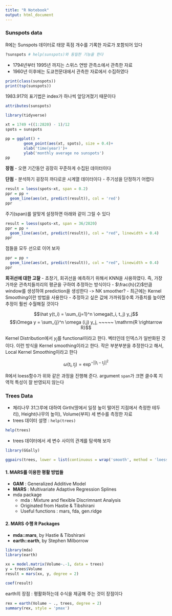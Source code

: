 ```yaml
---
title: "R Notebook"
output: html_document
---
```


### Sunspots data

R에는 Sunspots 데이터로 태양 흑점 개수를 기록한 자료가 포함되어 있다
```r
?sunspots # help(sunspots)와 동일한 기능을 한다
```
- 1794년부터 1995년 까지는 스위스 연방 관측소에서 관측한 자료
- 1960년 이후에는 도쿄천문대에서 관측한 자료에서 수집하였다
```r
print(class(sunspots))
print(tsp(sunspots))
```
1983.917의 표기법은 index가 하나씩 앞당겨졌기 때문이다
```r
attributes(sunspots)
```
```r
library(tidyverse)

xt = 1749 +((1:2820) - 1)/12
spots = sunspots

pp = ggplot() +
        geom_point(aes(xt, spots), size = 0.4)+
        xlab('time(year)')+
        ylab('monthly average no sunspots')
pp
```
**장점**
- 오랜 기간동안 굉장히 꾸준하게 수집된 데이터이다

**단점**
- 분석하기 굉장히 까다로운 시계열 데이터이다
- 주기성을 단정하기 어렵다

```r
result = loess(spots~xt, span = 0.2)
ppr = pp +
  geom_line(aes(xt, predict(result)), col = 'red')
ppr
```
주기(span)를 알맞게 설정하면 아래와 같이 그릴 수 있다
```r
result = loess(spots~xt, span = 36/2820)
ppr = pp +
  geom_line(aes(xt, predict(result)), col = "red", linewidth = 0.4)
ppr
```
점들을 모두 선으로 이어 보자
```r
ppr = pp +
  geom_line(aes(xt, predict(result)), col = "red", linewidth = 0.4)
ppr
```
**회귀선에 대한 고찰**
- 초창기, 회귀선을 예측하기 위해서 KNN을 사용하였다. 즉, 가장 가까운 관측치들끼리의 평균을 구하여 추정하는 방식이다
- $\frac{h}{2}$만큼 window를 생성하여 prediction을 생성한다 -> NK smoother?
- 최근에는 Kernel Smoothing이란 방법을 사용한다
  - 추정하고 싶은 값에 가까워질수록 가중치를 높이면 추정이 훨씬 수월해질 것이다

$$\hat y(t_i) = \sum_{j=1}^n \omega(t_i, t_j) y_j$$
$$\Omega y = \sum_{j}^n \omega (i,j) y_j, ~~~~~ \mathrm{R \rightarrow R}$$

Kernel Distribution에서 $y_j$를 functional이라고 한다. 벡터인데 인덱스가 일반화된 것이다. 이런 방식을 Kernel smoothing이라고 한다. 작은 부분부분을 추정한다고 해서, Local Kernel Smoothing이라고 한다

$$\omega(t_i, t_j) = \exp ^{-||t_i - t_j||^2}$$

R에서 loess함수가 위와 같은 과정을 진행해 준다. argument `span`가 크면 클수록 지역적 특성이 잘 반영되지 않는다

### Trees Data

- 체리나무 31그루에 대하여 Girth(땅에서 일정 높이 떨어진 지점에서 측정한 테두리), Height(나무의 높이), Volume(부피) 세 변수를 측정한 자료
- trees 데이터 설명 : `help(trees)`

```r
help(trees)
```
- trees 데이터에서 세 변수 사이의 관계를 탐색해 보자
```r
library(GGally)

ggpairs(trees, lower = list(continuous = wrap('smooth', method = 'loess', col = 'red')))
```
#### 1. MARS를 이용한 평활 방법들
- **GAM** : Generalized Additive Model
- **MARS** : Multivariate Adaptive Regression Splines
- mda package
  - mda : Mixture and flexible Discrimnant Analysis
  - Originated from Hastie & Tibshirani
  - Useful functions : mars, fda, gen.ridge

#### 2. MARS 수행 R Packages
- **mda::mars**, by Hastie & Tibshirani
- **earth::earth**, by Stephen Milborrow
```r
library(mda)
library(earth)

xx = model.matrix(Volume~.-1, data = trees)
y = trees$Volume
result = mars(xx, y, degree = 2)

coef(result)
```
earth의 장점 : 평활화하는데 수식을 제공해 주는 것이 장점이다
```r
rex = earth(Volume ~ ., trees, degree = 2)
summary(rex, style = 'pmax')
```
